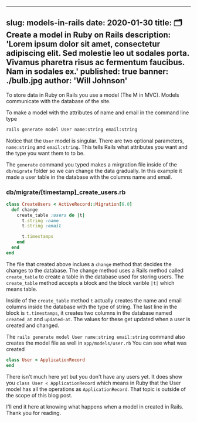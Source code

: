
---
slug: models-in-rails
date: 2020-01-30
title: 🗂️ Create a model in Ruby on Rails 
description: 'Lorem ipsum dolor sit amet, consectetur adipiscing elit. Sed molestie leo ut sodales porta. Vivamus pharetra risus ac fermentum faucibus. Nam in sodales ex.'
published: true
banner: ./bulb.jpg
author: 'Will Johnson'
---

To store data in Ruby on Rails you use a model (The M in MVC). Models communicate with the database of the site.

To make a model with the attributes of name and email in the command line type 


```bash
rails generate model User name:string email:string
```
Notice that the `User` model is singular. There are two optional parameters, `name:string` and `email:string`. This tells Rails what attributes you want and the type you want them to to be.

The `generate` command you typed makes a mirgration file inside of the `db/migrate` folder so we can change the data gradually. In this example it made a user table in the database with the columns name and email.

### db/migrate/[timestamp]_create_users.rb

```ruby
class CreateUsers < ActiveRecord::Migration[6.0]
  def change
    create_table :users do |t|
      t.string :name
      t.string :email

      t.timestamps
    end
  end
end
```

The file that created above inclues a `change` method that decides the changes to the database. The change method uses a Rails method called `create_table` to create a table in the database used for storing users. The `create_table` method accepts a block and the block varible `|t|` which means table.

Inside of the `create_table` method `t` actually creates the name and email columns inside the database with the type of string. The last line in the block is `t.timestamps`, it creates two columns in the database named `created_at` and `updated-at`. The values for these get updated when a user is created and changed.

The `rails generate model User name:string email:string` command also creates the model file as well in `app/models/user.rb` You can see what was created

```ruby
class User < ApplicationRecord
end
```
There isn't much here yet but you don't have any users yet. It does show you `class User < ApplicationRecord` which means in Ruby that the User model has all the operations as `ApplicationRecord`. That topic is outside of the scope of this blog post.

I'll end it here at knowing what happens when a model in created in Rails. Thank you for reading. 